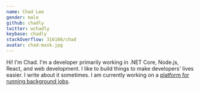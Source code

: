 ```yaml
---
name: Chad Lee
gender: male
github: chadly
twitter: wchadly
keybase: chadly
stackOverflow: 316108/chad
avatar: chad-mask.jpg
---
```


Hi! I'm Chad. I'm a developer primarily working in .NET Core, Node.js, React, and web development. I like to build things to make developers' lives easier. I write about it sometimes. I am currently working on a [platform for running background jobs](https://www.runly.io/).
